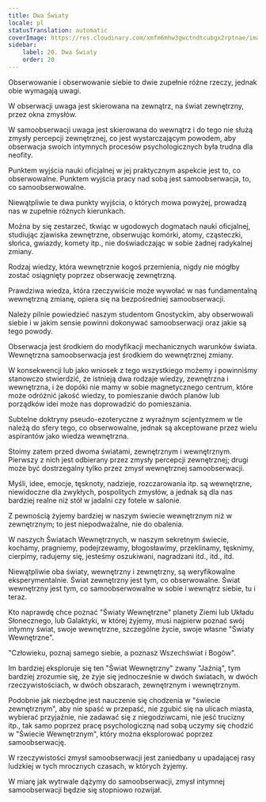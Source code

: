 ```yaml
---
title: Dwa Światy
locale: pl
statusTranslation: automatic
coverImage: https://res.cloudinary.com/xmfm6mhw3gwctndtcubgx2rptnae/image/upload/v1740468922/small_cover_tratado_de_psicologia_revolucionaria_a4c0dca4e0.webp
sidebar:
    label: 20. Dwa Światy
    order: 20
---
```

Obserwowanie i obserwowanie siebie to dwie zupełnie różne rzeczy, jednak obie wymagają uwagi.

W obserwacji uwaga jest skierowana na zewnątrz, na świat zewnętrzny, przez okna zmysłów.

W samoobserwacji uwaga jest skierowana do wewnątrz i do tego nie służą zmysły percepcji zewnętrznej, co jest wystarczającym powodem, aby obserwacja swoich intymnych procesów psychologicznych była trudna dla neofity.

Punktem wyjścia nauki oficjalnej w jej praktycznym aspekcie jest to, co obserwowalne. Punktem wyjścia pracy nad sobą jest samoobserwacja, to, co samoobserwowalne.

Niewątpliwie te dwa punkty wyjścia, o których mowa powyżej, prowadzą nas w zupełnie różnych kierunkach.

Można by się zestarzeć, tkwiąc w ugodowych dogmatach nauki oficjalnej, studiując zjawiska zewnętrzne, obserwując komórki, atomy, cząsteczki, słońca, gwiazdy, komety itp., nie doświadczając w sobie żadnej radykalnej zmiany.

Rodzaj wiedzy, która wewnętrznie kogoś przemienia, nigdy nie mógłby zostać osiągnięty poprzez obserwację zewnętrzną.

Prawdziwa wiedza, która rzeczywiście może wywołać w nas fundamentalną wewnętrzną zmianę, opiera się na bezpośredniej samoobserwacji.

Należy pilnie powiedzieć naszym studentom Gnostyckim, aby obserwowali siebie i w jakim sensie powinni dokonywać samoobserwacji oraz jakie są tego powody.

Obserwacja jest środkiem do modyfikacji mechanicznych warunków świata. Wewnętrzna samoobserwacja jest środkiem do wewnętrznej zmiany.

W konsekwencji lub jako wniosek z tego wszystkiego możemy i powinniśmy stanowczo stwierdzić, że istnieją dwa rodzaje wiedzy, zewnętrzna i wewnętrzna, i że dopóki nie mamy w sobie magnetycznego centrum, które może odróżnić jakość wiedzy, to pomieszanie dwóch planów lub porządków idei może nas doprowadzić do pomieszania.

Subtelne doktryny pseudo-ezoteryczne z wyraźnym scjentyzmem w tle należą do sfery tego, co obserwowalne, jednak są akceptowane przez wielu aspirantów jako wiedza wewnętrzna.

Stoimy zatem przed dwoma światami, zewnętrznym i wewnętrznym. Pierwszy z nich jest odbierany przez zmysły percepcji zewnętrznej; drugi może być dostrzegalny tylko przez zmysł wewnętrznej samoobserwacji.

Myśli, idee, emocje, tęsknoty, nadzieje, rozczarowania itp. są wewnętrzne, niewidoczne dla zwykłych, pospolitych zmysłów, a jednak są dla nas bardziej realne niż stół w jadalni czy fotele w salonie.

Z pewnością żyjemy bardziej w naszym świecie wewnętrznym niż w zewnętrznym; to jest niepodważalne, nie do obalenia.

W naszych Światach Wewnętrznych, w naszym sekretnym świecie, kochamy, pragniemy, podejrzewamy, błogosławimy, przeklinamy, tęsknimy, cierpimy, radujemy się, jesteśmy oszukiwani, nagradzani itd., itd., itd.

Niewątpliwie oba światy, wewnętrzny i zewnętrzny, są weryfikowalne eksperymentalnie. Świat zewnętrzny jest tym, co obserwowalne. Świat wewnętrzny jest tym, co samoobserwowalne w sobie i wewnątrz siebie, tu i teraz.

Kto naprawdę chce poznać "Światy Wewnętrzne" planety Ziemi lub Układu Słonecznego, lub Galaktyki, w której żyjemy, musi najpierw poznać swój intymny świat, swoje wewnętrzne, szczególne życie, swoje własne "Światy Wewnętrzne".

"Człowieku, poznaj samego siebie, a poznasz Wszechświat i Bogów".

Im bardziej eksploruje się ten "Świat Wewnętrzny" zwany "Jaźnią", tym bardziej zrozumie się, że żyje się jednocześnie w dwóch światach, w dwóch rzeczywistościach, w dwóch obszarach, zewnętrznym i wewnętrznym.

Podobnie jak niezbędne jest nauczenie się chodzenia w "świecie zewnętrznym", aby nie spaść w przepaść, nie zgubić się na ulicach miasta, wybierać przyjaźnie, nie zadawać się z niegodziwcami, nie jeść trucizny itp., tak samo poprzez pracę psychologiczną nad sobą uczymy się chodzić w "Świecie Wewnętrznym", który można eksplorować poprzez samoobserwację.

W rzeczywistości zmysł samoobserwacji jest zaniedbany u upadającej rasy ludzkiej w tych mrocznych czasach, w których żyjemy.

W miarę jak wytrwale dążymy do samoobserwacji, zmysł intymnej samoobserwacji będzie się stopniowo rozwijał.

